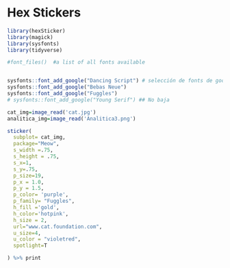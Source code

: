 # Hex Stickers



```r
library(hexSticker) 
library(magick)
library(sysfonts)
library(tidyverse)


```




```r

#font_files()  #a list of all fonts available


sysfonts::font_add_google("Dancing Script") # selección de fonts de google
sysfonts::font_add_google("Bebas Neue")
sysfonts::font_add_google("Fuggles")
# sysfonts::font_add_google("Young Serif") ## No baja

cat_img=image_read('cat.jpg')
analitica_img=image_read('Analitica3.png')

sticker(
  subplot= cat_img,
  package="Meow",
  s_width =.75,
  s_height = .75,
  s_x=1,
  s_y=.75,
  p_size=19,
  p_x = 1.0,
  p_y = 1.5,
  p_color= 'purple',
  p_family= "Fuggles",
  h_fill ='gold',
  h_color='hotpink',
  h_size = 2,
  url="www.cat.foundation.com",
  u_size=4,
  u_color = "violetred",
  spotlight=T

) %>% print

```


